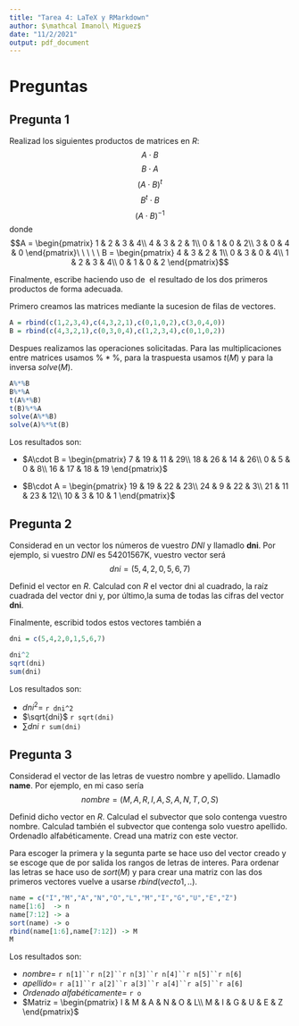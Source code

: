 ```yaml
---
title: "Tarea 4: LaTeX y RMarkdown"
author: $\mathcal Imanol\ Miguez$
date: "11/2/2021"
output: pdf_document
---
```


# Preguntas

## Pregunta 1

Realizad los siguientes productos de matrices en $R$:
$$A\cdot B$$ $$B\cdot A$$ $$(A\cdot B)^t$$ $$B^t\cdot B$$ $$(A\cdot B)^{-1}$$
donde $$A = \begin{pmatrix} 1 & 2 & 3 & 4\\ 4 & 3 & 2 & 1\\ 0 & 1 & 0 & 2\\ 3 & 0 & 4 & 0 \end{pmatrix}\ \ \ \ \ B = \begin{pmatrix} 4 & 3 & 2 & 1\\ 0 & 3 & 0 & 4\\ 1 & 2 & 3 & 4\\ 0 & 1 & 0 & 2 \end{pmatrix}$$

Finalmente, escribe haciendo uso de \LaTeX\ el resultado de los dos primeros productos de forma adecuada.



Primero creamos las matrices mediante la sucesion de filas de vectores.
```r
A = rbind(c(1,2,3,4),c(4,3,2,1),c(0,1,0,2),c(3,0,4,0))
B = rbind(c(4,3,2,1),c(0,3,0,4),c(1,2,3,4),c(0,1,0,2))
```


Despues realizamos las operaciones solicitadas. Para las multiplicaciones entre matrices usamos $\%*\%$, para la traspuesta usamos $t(M)$ y para la inversa $solve(M)$.
```r
A%*%B
B%*%A
t(A%*%B)
t(B)%*%A
solve(A%*%B)
solve(A)%*%t(B)

```

Los resultados son:

  - $A\cdot B = \begin{pmatrix} 7 & 19 & 11 & 29\\ 18 & 26 & 14 & 26\\ 0 & 5 & 0 & 8\\ 16 & 17 & 18 & 19 \end{pmatrix}$
  
  
  - $B\cdot A = \begin{pmatrix} 19 & 19 & 22 & 23\\ 24 & 9 & 22 & 3\\ 21 & 11 & 23 & 12\\ 10 & 3 & 10 & 1 \end{pmatrix}$
  
  
## Pregunta 2

Considerad en un vector los números de vuestro $DNI$ y llamadlo **dni**. Por ejemplo, si vuestro $DNI$ es 54201567K, vuestro vector será $$dni = (5,4,2,0,5,6,7)$$

Definid el vector en $R$. Calculad con $R$ el vector dni al cuadrado, la raíz cuadrada del vector dni y, por último,la suma de todas las cifras del vector **dni**.


Finalmente, escribid todos estos vectores también a \LaTeX

```r
dni = c(5,4,2,0,1,5,6,7)

dni^2
sqrt(dni)
sum(dni)
```

Los resultados son:

  - $dni^2 =$ `r dni^2`
  - $\sqrt{dni}$ `r sqrt(dni)`
  - $\sum dni$ `r sum(dni)`
  
## Pregunta 3

Considerad el vector de las letras de vuestro nombre y apellido. Llamadlo **name**. Por ejemplo, en mi caso sería $$nombre = (M,A,R,I,A,S,A,N,T,O,S)$$

Definid dicho vector en $R$. Calculad el subvector que solo contenga vuestro nombre. Calculad también el subvector que contenga solo vuestro apellido. Ordenadlo alfabéticamente. Cread una matriz con este vector.

Para escoger la primera y la segunta parte se hace uso del vector creado y se escoge que de por salida los rangos de letras de interes.
Para ordenar las letras se hace uso de $sort(M)$ y para crear una matriz con las dos primeros vectores vuelve a usarse $rbind(vecto1,..)$.

```r
name = c("I","M","A","N","O","L","M","I","G","U","E","Z")
name[1:6]  -> n
name[7:12] -> a
sort(name) -> o
rbind(name[1:6],name[7:12]) -> M
M
```

Los resultados son:

  - $nombre =$ `r n[1]``r n[2]``r n[3]``r n[4]``r n[5]``r n[6]`
  - $apellido =$ `r a[1]``r a[2]``r a[3]``r a[4]``r a[5]``r a[6]`
  - $Ordenado\ alfabéticamente =$ `r o`
  - $Matriz = \begin{pmatrix} I & M & A & N & O & L\\ M & I & G & U & E & Z \end{pmatrix}$
  
  
